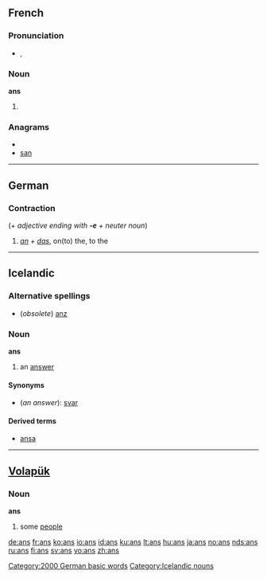{{also|ans.}}

==French==

===Pronunciation===
* {{IPA|/ɑ̃/|lang=fr}}, {{SAMPA|/A~/}}

===Noun===
'''ans''' {{m|p}}

# {{plural of|[[an]]|lang=French}}

===Anagrams===
* {{alphagram|ans}}
* [[san#French|san]]


----

==German==

===Contraction===
{{infl|de|contraction}} (+ ''adjective ending with '''-e''' + neuter noun'')

# ''[[an#German|an]] + [[das#German|das]]'', on(to) the, to the

[[Category:2000 German basic words]]

----

==Icelandic==

===Alternative spellings===
* (''obsolete'') [[anz]]

===Noun===
'''ans''' {{n}}

# {{rare|lang=is}} an [[answer]]

====Synonyms====
* (''an answer''): [[svar]] {{n}}

====Derived terms====
* [[ansa]]

[[Category:Icelandic nouns]]

----

==[[Volapük]]==

===Noun===
'''ans'''

# some [[people]]

[[de:ans]]
[[fr:ans]]
[[ko:ans]]
[[io:ans]]
[[id:ans]]
[[ku:ans]]
[[lt:ans]]
[[hu:ans]]
[[ja:ans]]
[[no:ans]]
[[nds:ans]]
[[ru:ans]]
[[fi:ans]]
[[sv:ans]]
[[vo:ans]]
[[zh:ans]]